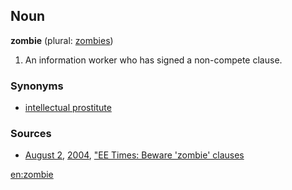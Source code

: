 ==Noun==

'''zombie''' (plural: [[zombies]])

#An information worker who has signed a non-compete clause.

=== Synonyms ===
* [[intellectual prostitute]]

=== Sources ===
* [[August 2]], [[2004]], [http://www.eet.com/issue/fp/showArticle.jhtml?articleId=26100928 "EE Times: Beware 'zombie' clauses]

[[en:zombie]]